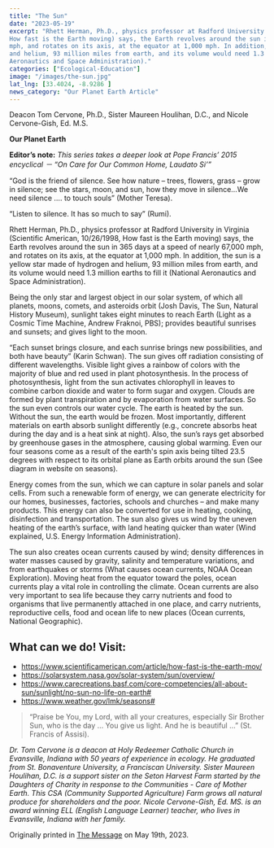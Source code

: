 ```yaml
---
title: "The Sun"
date: "2023-05-19"
excerpt: "Rhett Herman, Ph.D., physics professor at Radford University in Virginia (Scientific American, 10/26/1998,
How fast is the Earth moving) says, the Earth revolves around the sun in 365 days at a speed of nearly 67,000
mph, and rotates on its axis, at the equator at 1,000 mph. In addition, the sun is a yellow star made of hydrogen
and helium, 93 million miles from earth, and its volume would need 1.3 million earths to fill it (National
Aeronautics and Space Administration)."
categories: ["Ecological-Education"]
image: "/images/the-sun.jpg"
lat_lng: [33.4024, -8.9286 ]
news_category: "Our Planet Earth Article"
---
```


Deacon Tom Cervone, Ph.D., Sister Maureen Houlihan, D.C., and Nicole Cervone-Gish, Ed. M.S.

**Our Planet Earth**

**Editor’s note:** _This series takes a deeper look at Pope Francis’ 2015 encyclical － “On Care for Our Common
Home, Laudato Si’”_

“God is the friend of silence. See how nature – trees, flowers, grass – grow in silence; see the stars, moon, and
sun, how they move in silence…We need silence …. to touch souls” (Mother Teresa).

“Listen to silence. It has so much to say” (Rumi).

Rhett Herman, Ph.D., physics professor at Radford University in Virginia (Scientific American, 10/26/1998,
How fast is the Earth moving) says, the Earth revolves around the sun in 365 days at a speed of nearly 67,000
mph, and rotates on its axis, at the equator at 1,000 mph. In addition, the sun is a yellow star made of hydrogen
and helium, 93 million miles from earth, and its volume would need 1.3 million earths to fill it (National
Aeronautics and Space Administration).

Being the only star and largest object in our solar system, of which all planets, moons, comets, and asteroids
orbit (Josh Davis, The Sun, Natural History Museum), sunlight takes eight minutes to reach Earth (Light as a
Cosmic Time Machine, Andrew Fraknoi, PBS); provides beautiful sunrises and sunsets; and gives light to the
moon.

“Each sunset brings closure, and each sunrise brings new possibilities, and both have beauty” (Karin Schwan).
The sun gives off radiation consisting of different wavelengths. Visible light gives a rainbow of colors with the
majority of blue and red used in plant photosynthesis. In the process of photosynthesis, light from the sun
activates chlorophyll in leaves to combine carbon dioxide and water to form sugar and oxygen. Clouds are
formed by plant transpiration and by evaporation from water surfaces. So the sun even controls our water cycle.
The earth is heated by the sun. Without the sun, the earth would be frozen. Most importantly, different materials
on earth absorb sunlight differently (e.g., concrete absorbs heat during the day and is a heat sink at night). Also,
the sun’s rays get absorbed by greenhouse gases in the atmosphere, causing global warming. Even our four
seasons come as a result of the earth&#39;s spin axis being tilted 23.5 degrees with respect to its orbital plane as
Earth orbits around the sun (See diagram in website on seasons).

Energy comes from the sun, which we can capture in solar panels and solar cells. From such a renewable form
of energy, we can generate electricity for our homes, businesses, factories, schools and churches – and make
many products. This energy can also be converted for use in heating, cooking, disinfection and transportation.
The sun also gives us wind by the uneven heating of the earth’s surface, with land heating quicker than water
(Wind explained, U.S. Energy Information Administration).

The sun also creates ocean currents caused by wind; density differences in water masses caused by gravity,
salinity and temperature variations, and from earthquakes or storms (What causes ocean currents, NOAA Ocean
Exploration). Moving heat from the equator toward the poles, ocean currents play a vital role in controlling the
climate. Ocean currents are also very important to sea life because they carry nutrients and food to organisms
that live permanently attached in one place, and carry nutrients, reproductive cells, food and ocean life to new
places (Ocean currents, National Geographic).

## What can we do! Visit:

- https://www.scientificamerican.com/article/how-fast-is-the-earth-mov/
- https://solarsystem.nasa.gov/solar-system/sun/overview/
- https://www.carecreations.basf.com/core-competencies/all-about-sun/sunlight/no-sun-no-life-on-earth#
- https://www.weather.gov/lmk/seasons#

> “Praise be You, my Lord, with all your creatures, especially Sir Brother Sun, who is the day … You give us
> light. And he is beautiful …” (St. Francis of Assisi).

_Dr. Tom Cervone is a deacon at Holy Redeemer Catholic Church in Evansville, Indiana with 50 years of
experience in ecology. He graduated from St. Bonaventure University, a Franciscan University. Sister Maureen
Houlihan, D.C. is a support sister on the Seton Harvest Farm started by the Daughters of Charity in response to
the Communities - Care of Mother Earth. This CSA (Community Supported Agriculture) Farm grows all natural
produce for shareholders and the poor. Nicole Cervone-Gish, Ed. MS. is an award winning ELL (English
Language Learner) teacher, who lives in Evansville, Indiana with her family._

Originally printed in [The Message](https://evdiomessage.org/) on May 19th, 2023.
